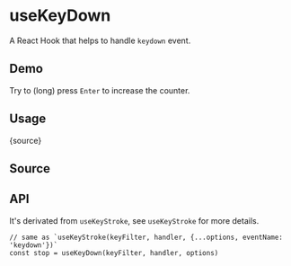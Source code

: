 # useKeyDown


<HooksType category="Sensors" />

A React Hook that helps to handle `keydown` event.

## Demo

Try to (long) press `Enter` to increase the counter.


<App />

## Usage


<RawCode>{source}</RawCode>

## Source


<Source />

## API


It's derivated from `useKeyStroke`, see <Link to="/reference/use-key-stroke">`useKeyStroke`</Link> for more details.

```tsx
// same as `useKeyStroke(keyFilter, handler, {...options, eventName: 'keydown'})`
const stop = useKeyDown(keyFilter, handler, options)
```
